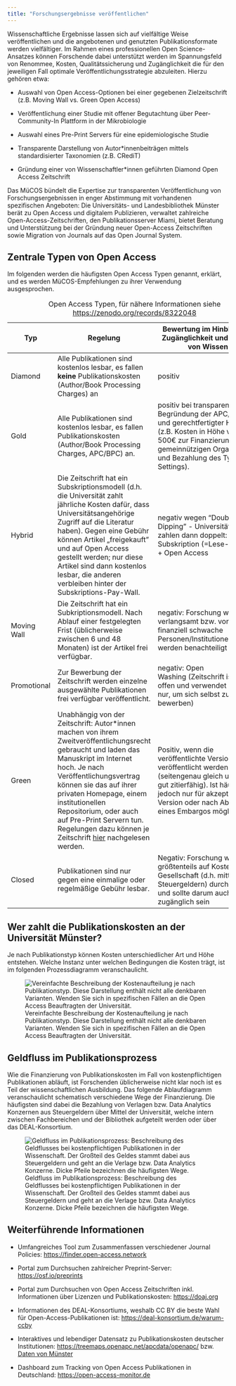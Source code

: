 ```yaml
---
title: "Forschungsergebnisse veröffentlichen"
---
```


Wissenschaftliche Ergebnisse lassen sich auf vielfältige Weise veröffentlichen und die angebotenen und genutzten Publikationsformate werden vielfältiger. Im Rahmen eines professionellen Open Science-Ansatzes können Forschende dabei unterstützt werden im Spannungsfeld von Renommee, Kosten, Qualitätssicherung und Zugänglichkeit die für den jeweiligen Fall optimale Veröffentlichungsstrategie abzuleiten. Hierzu gehören etwa:

-   Auswahl von Open Access-Optionen bei einer gegebenen Zielzeitschrift (z.B. Moving Wall vs. Green Open Access)

-   Veröffentlichung einer Studie mit offener Begutachtung über Peer-Community-In Plattform in der Mikrobiologie

-   Auswahl eines Pre-Print Servers für eine epidemiologische Studie

-   Transparente Darstellung von Autor\*innenbeiträgen mittels standardisierter Taxonomien (z.B. CRediT)

-   Gründung einer von Wissenschaftler\*innen geführten Diamond Open Access Zeitschrift

Das MüCOS bündelt die Expertise zur transparenten Veröffentlichung von Forschungsergebnissen in enger Abstimmung mit vorhandenen spezifischen Angeboten: Die Universitäts- und Landesbibliothek Münster berät zu Open Access und digitalem Publizieren, verwaltet zahlreiche Open-Access-Zeitschriften, den Publikationsserver Miami, bietet Beratung und Unterstützung bei der Gründung neuer Open-Access Zeitschriften sowie Migration von Journals auf das Open Journal System.

## Zentrale Typen von Open Access

Im folgenden werden die häufigsten Open Access Typen genannt, erklärt, und es werden MüCOS-Empfehlungen zu ihrer Verwendung ausgesprochen.

| Typ         | Regelung                                                                                                                                                                                                                                                                                                                                                                                                          | Bewertung im Hinblick auf Zugänglichkeit und Kosten von Wissen                                                                                                                                                     |
|-------------|----------------------------------------|-------------------|
| Diamond     | Alle Publikationen sind kostenlos lesbar, es fallen **keine** Publikationskosten (Author/Book Processing Charges) an                                                                                                                                                                                                                                                                                              | positiv                                                                                                                                                                                                            |
| Gold        | Alle Publikationen sind kostenlos lesbar, es fallen Publikationskosten (Author/Book Processing Charges, APC/BPC) an.                                                                                                                                                                                                                                                                                              | positiv bei transparenter Begründung der APC/BPCs und gerechtfertigter Höhe (z.B. Kosten in Höhe von 500€ zur Finanzierung einer gemeinnützigen Organisation und Bezahlung des Type-Settings).                     |
| Hybrid      | Die Zeitschrift hat ein Subskriptionsmodell (d.h. die Universität zahlt jährliche Kosten dafür, dass Universitätsangehörige Zugriff auf die Literatur haben). Gegen eine Gebühr können Artikel „freigekauft" und auf Open Access gestellt werden; nur diese Artikel sind dann kostenlos lesbar, die anderen verbleiben hinter der Subskriptions-Pay-Wall.                                                         | negativ wegen "Double Dipping" - Universitäten zahlen dann doppelt: für Subskription (=Lese-Zugriff) + Open Access                                                                                                 |
| Moving Wall | Die Zeitschrift hat ein Subkriptionsmodell. Nach Ablauf einer festgelegten Frist (üblicherweise zwischen 6 und 48 Monaten) ist der Artikel frei verfügbar.                                                                                                                                                                                                                                                        | negativ: Forschung wird verlangsamt bzw. vor allem finanziell schwache Personen/Institutionen/Länder werden benachteiligt                                                                                          |
| Promotional | Zur Bewerbung der Zeitschrift werden einzelne ausgewählte Publikationen frei verfügbar veröffentlicht.                                                                                                                                                                                                                                                                                                            | negativ: Open Washing (Zeitschrift ist nicht offen und verwendet Modell nur, um sich selbst zu bewerben)                                                                                                           |
| Green       | Unabhängig von der Zeitschrift: Autor\*innen machen von ihrem Zweitveröffentlichungsrecht gebraucht und laden das Manuskript im Internet hoch. Je nach Veröffentlichungsvertrag können sie das auf ihrer privaten Homepage, einem institutionellen Repositorium, oder auch auf Pre-Print Servern tun. Regelungen dazu können je Zeitschrift [hier](https://v2.sherpa.ac.uk/romeo/search.html) nachgelesen werden. | Positiv, wenn die veröffentlichte Version erneut veröffentlicht werden darf (seitengenau gleich und damit gut zitierfähig). Ist häufig jedoch nur für akzeptierte Version oder nach Ablauf eines Embargos möglich. |
| Closed      | Publikationen sind nur gegen eine einmalige oder regelmäßige Gebühr lesbar.                                                                                                                                                                                                                                                                                                                                       | Negativ: Forschung wird größtenteils auf Kosten der Gesellschaft (d.h. mittels Steuergeldern) durchgeführt und sollte darum auch allen zugänglich sein                                                             |

: Open Access Typen, für nähere Informationen siehe <https://zenodo.org/records/8322048>

## Wer zahlt die Publikationskosten an der Universität Münster?

Je nach Publikationstyp können Kosten unterschiedlicher Art und Höhe entstehen. Welche Instanz unter welchen Bedingungen die Kosten trägt, ist im folgenden Prozessdiagramm veranschaulicht.

![Vereinfachte Beschreibung der Kostenaufteilung je nach Publikationstyp. Diese Darstellung enthält nicht alle denkbaren Varianten. Wenden Sie sich in spezifischen Fällen an die Open Access Beauftragten der Universität.](/img/werzahlt.jpg)

## Geldfluss im Publikationsprozess

Wie die Finanzierung von Publikationskosten im Fall von kostenpflichtigen Publikationen abläuft, ist Forschenden üblicherweise nicht klar noch ist es Teil der wissenschaftlichen Ausbildung. Das folgende Ablaufdiagramm veranschaulicht schematisch verschiedene Wege der Finanzierung. Die häufigsten sind dabei die Bezahlung von Verlagen bzw. Data Analytics Konzernen aus Steuergeldern über Mittel der Universität, welche intern zwischen Fachbereichen und der Bibliothek aufgeteilt werden oder über das DEAL-Konsortium.

![Geldfluss im Publikationsprozess: Beschreibung des Geldflusses bei kostenpflichtigen Publikationen in der Wissenschaft. Der Großteil des Geldes stammt dabei aus Steuergeldern und geht an die Verlage bzw. Data Analytics Konzerne. Dicke Pfeile bezeichnen die häufigsten Wege.](/img/geldfluss_publikationsprozess.jpg)

## Weiterführende Informationen

-   Umfangreiches Tool zum Zusammenfassen verschiedener Journal Policies: <https://finder.open-access.network>

-   Portal zum Durchsuchen zahlreicher Preprint-Server: <https://osf.io/preprints>

-   Portal zum Durchsuchen von Open Access Zeitschriften inkl. Informationen über Lizenzen und Publikationskosten: <https://doaj.org>

-   Informationen des DEAL-Konsortiums, weshalb CC BY die beste Wahl für Open-Access-Publikationen ist: <https://deal-konsortium.de/warum-ccby>

-   Interaktives und lebendiger Datensatz zu Publikationskosten deutscher Institutionen: <https://treemaps.openapc.net/apcdata/openapc/> bzw. [Daten von Münster](https://treemaps.openapc.net/apcdata/muenster-u/)

-   Dashboard zum Tracking von Open Access Publikationen in Deutschland: <https://open-access-monitor.de>
